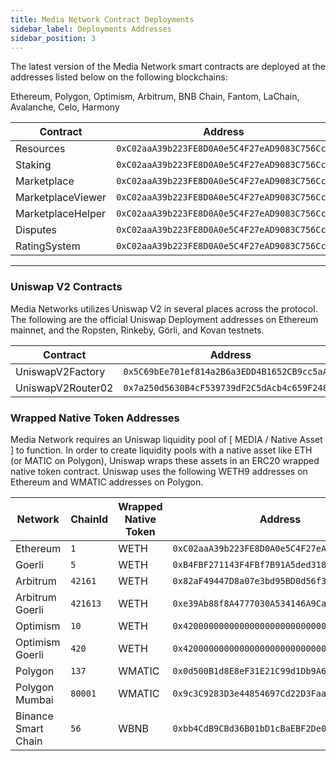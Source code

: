 ```yaml
---
title: Media Network Contract Deployments
sidebar_label: Deployments Addresses
sidebar_position: 3
---
```


The latest version of the Media Network smart contracts are deployed at the addresses listed below on the following blockchains: 

Ethereum, Polygon, Optimism, Arbitrum, BNB Chain, Fantom, LaChain, Avalanche, Celo, Harmony
<!-- 
Integrators **should not assume that they are deployed to the same addresses across all chains** and be extremely careful to confirm mappings below. -->

| Contract            | Address                                      |
|---------------------|----------------------------------------------|
| Resources           | `0xC02aaA39b223FE8D0A0e5C4F27eAD9083C756Cc2` |
| Staking             | `0xC02aaA39b223FE8D0A0e5C4F27eAD9083C756Cc2` |
| Marketplace         | `0xC02aaA39b223FE8D0A0e5C4F27eAD9083C756Cc2` |
| MarketplaceViewer   | `0xC02aaA39b223FE8D0A0e5C4F27eAD9083C756Cc2` |
| MarketplaceHelper   | `0xC02aaA39b223FE8D0A0e5C4F27eAD9083C756Cc2` |
| Disputes            | `0xC02aaA39b223FE8D0A0e5C4F27eAD9083C756Cc2` |
| RatingSystem        | `0xC02aaA39b223FE8D0A0e5C4F27eAD9083C756Cc2` |

---

### Uniswap V2 Contracts

Media Networks utilizes Uniswap V2 in several places across the protocol. The following are the official Uniswap Deployment addresses on Ethereum mainnet, and the Ropsten, Rinkeby, Görli, and Kovan testnets.

| Contract            | Address                                      |
|---------------------|----------------------------------------------|
| UniswapV2Factory    | `0x5C69bEe701ef814a2B6a3EDD4B1652CB9cc5aA6f` |
| UniswapV2Router02   | `0x7a250d5630B4cF539739dF2C5dAcb4c659F2488D` |


### Wrapped Native Token Addresses

Media Network requires an Uniswap liquidity pool of [ MEDIA / Native Asset ] to function. In order to create liquidity pools with a native asset like ETH (or MATIC on Polygon), Uniswap wraps these assets in an ERC20 wrapped native token contract. Uniswap uses the following WETH9 addresses on Ethereum and WMATIC addresses on Polygon.

| Network             | ChainId  | Wrapped Native Token | Address                                      |
|---------------------|----------|----------------------|----------------------------------------------|
| Ethereum            | `1`      | WETH                 | `0xC02aaA39b223FE8D0A0e5C4F27eAD9083C756Cc2` |
| Goerli              | `5`      | WETH                 | `0xB4FBF271143F4FBf7B91A5ded31805e42b2208d6` |
| Arbitrum            | `42161`  | WETH                 | `0x82aF49447D8a07e3bd95BD0d56f35241523fBab1` |
| Arbitrum Goerli     | `421613` | WETH                 | `0xe39Ab88f8A4777030A534146A9Ca3B52bd5D43A3` |
| Optimism            | `10`     | WETH                 | `0x4200000000000000000000000000000000000006` |
| Optimism Goerli     | `420`    | WETH                 | `0x4200000000000000000000000000000000000006` |
| Polygon             | `137`    | WMATIC               | `0x0d500B1d8E8eF31E21C99d1Db9A6444d3ADf1270` |
| Polygon Mumbai      | `80001`  | WMATIC               | `0x9c3C9283D3e44854697Cd22D3Faa240Cfb032889` |
| Binance Smart Chain | `56`     | WBNB                 | `0xbb4CdB9CBd36B01bD1cBaEBF2De08d9173bc095c` |